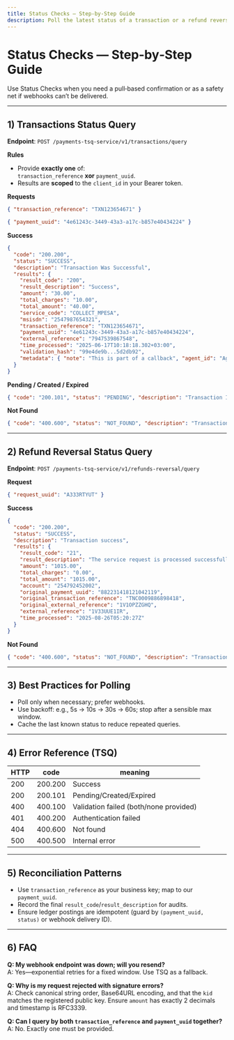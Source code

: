 ```yaml
---
title: Status Checks — Step‑by‑Step Guide
description: Poll the latest status of a transaction or a refund reversal; scoping, responses, and reconciliation patterns.
---
```


# Status Checks — Step‑by‑Step Guide

Use Status Checks when you need a pull‑based confirmation or as a safety net if webhooks can’t be delivered.

---

## 1) Transactions Status Query

**Endpoint**: `POST /payments-tsq-service/v1/transactions/query`

**Rules**
- Provide **exactly one** of:  
  `transaction_reference` **xor** `payment_uuid`.
- Results are **scoped** to the `client_id` in your Bearer token.

**Requests**
```json
{ "transaction_reference": "TXN123654671" }
```
```json
{ "payment_uuid": "4e61243c-3449-43a3-a17c-b857e40434224" }
```

**Success**
```json
{
  "code": "200.200",
  "status": "SUCCESS",
  "description": "Transaction Was Successful",
  "results": {
    "result_code": "200",
    "result_description": "Success",
    "amount": "30.00",
    "total_charges": "10.00",
    "total_amount": "40.00",
    "service_code": "COLLECT_MPESA",
    "msisdn": "2547987654321",
    "transaction_reference": "TXN123654671",
    "payment_uuid": "4e61243c-3449-43a3-a17c-b857e40434224",
    "external_reference": "7947539867548",
    "time_processed": "2025-06-17T10:18:18.302+03:00",
    "validation_hash": "99e4de9b...5d2db92",
    "metadata": { "note": "This is part of a callback", "agent_id": "Agent2" }
  }
}
```

**Pending / Created / Expired**
```json
{ "code": "200.101", "status": "PENDING", "description": "Transaction Is Pending", "results": {} }
```

**Not Found**
```json
{ "code": "400.600", "status": "NOT_FOUND", "description": "Transaction Not Found", "results": {} }
```

---

## 2) Refund Reversal Status Query

**Endpoint**: `POST /payments-tsq-service/v1/refunds-reversal/query`

**Request**
```json
{ "request_uuid": "A333RTYUT" }
```

**Success**
```json
{
  "code": "200.200",
  "status": "SUCCESS",
  "description": "Transaction success",
  "results": {
    "result_code": "21",
    "result_description": "The service request is processed successfully",
    "amount": "1015.00",
    "total_charges": "0.00",
    "total_amount": "1015.00",
    "account": "254792452002",
    "original_payment_uuid": "882231418121042119",
    "original_transaction_reference": "TNC0009886898418",
    "original_external_reference": "1V1OPZZGHQ",
    "external_reference": "1V33UUE1IR",
    "time_processed": "2025-08-26T05:20:27Z"
  }
}
```

**Not Found**
```json
{ "code": "400.600", "status": "NOT_FOUND", "description": "Transaction not found", "results": {} }
```

---

## 3) Best Practices for Polling

- Poll only when necessary; prefer webhooks.  
- Use backoff: e.g., 5s → 10s → 30s → 60s; stop after a sensible max window.  
- Cache the last known status to reduce repeated queries.

---

## 4) Error Reference (TSQ)

| HTTP | code     | meaning                                 |
|------|----------|-----------------------------------------|
| 200  | 200.200  | Success                                 |
| 200  | 200.101  | Pending/Created/Expired                 |
| 400  | 400.100  | Validation failed (both/none provided)  |
| 401  | 400.200  | Authentication failed                   |
| 404  | 400.600  | Not found                               |
| 500  | 400.500  | Internal error                          |

---

## 5) Reconciliation Patterns

- Use `transaction_reference` as your business key; map to our `payment_uuid`.  
- Record the final `result_code`/`result_description` for audits.  
- Ensure ledger postings are idempotent (guard by `(payment_uuid, status)` or webhook delivery ID).

---

## 6) FAQ

**Q: My webhook endpoint was down; will you resend?**  
A: Yes—exponential retries for a fixed window. Use TSQ as a fallback.

**Q: Why is my request rejected with signature errors?**  
A: Check canonical string order, Base64URL encoding, and that the `kid` matches the registered public key. Ensure `amount` has exactly 2 decimals and timestamp is RFC3339.

**Q: Can I query by both `transaction_reference` and `payment_uuid` together?**  
A: No. Exactly one must be provided.
